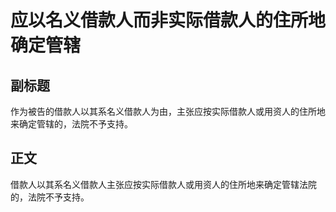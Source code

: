 # 应以名义借款人而非实际借款人的住所地确定管辖
## 副标题
作为被告的借款人以其系名义借款人为由，主张应按实际借款人或用资人的住所地来确定管辖的，法院不予支持。
## 正文
借款人以其系名义借款人主张应按实际借款人或用资人的住所地来确定管辖法院的，法院不予支持。
